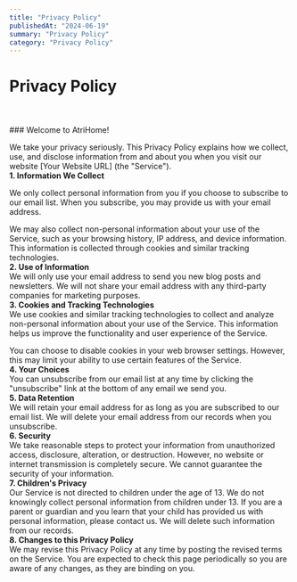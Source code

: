 ```yaml
---
title: "Privacy Policy"
publishedAt: "2024-06-19"
summary: "Privacy Policy"
category: "Privacy Policy"
---
```


# Privacy Policy
<br />
<br />
### Welcome to AtriHome!


<br />

We take your privacy seriously. This Privacy Policy explains how we collect, use, and disclose information from and about you when you visit our website [Your Website URL] (the "Service").
<br />
**1. Information We Collect**
<br />

We only collect personal information from you if you choose to subscribe to our email list. When you subscribe, you may provide us with your email address.

We may also collect non-personal information about your use of the Service, such as your browsing history, IP address, and device information. This information is collected through cookies and similar tracking technologies.
<br />
**2. Use of Information**
<br />
We will only use your email address to send you new blog posts and newsletters. We will not share your email address with any third-party companies for marketing purposes.
<br />
**3. Cookies and Tracking Technologies**
<br />
We use cookies and similar tracking technologies to collect and analyze non-personal information about your use of the Service. This information helps us improve the functionality and user experience of the Service.

You can choose to disable cookies in your web browser settings. However, this may limit your ability to use certain features of the Service.
<br />
**4. Your Choices**
<br />
You can unsubscribe from our email list at any time by clicking the "unsubscribe" link at the bottom of any email we send you.
<br />
**5. Data Retention**
<br />
We will retain your email address for as long as you are subscribed to our email list. We will delete your email address from our records when you unsubscribe.
<br />
**6. Security**
<br />
We take reasonable steps to protect your information from unauthorized access, disclosure, alteration, or destruction. However, no website or internet transmission is completely secure. We cannot guarantee the security of your information.
<br />
**7. Children's Privacy**
<br />
Our Service is not directed to children under the age of 13. We do not knowingly collect personal information from children under 13. If you are a parent or guardian and you learn that your child has provided us with personal information, please contact us. We will delete such information from our records.
<br />
**8. Changes to this Privacy Policy**
<br />
We may revise this Privacy Policy at any time by posting the revised terms on the Service. You are expected to check this page periodically so you are aware of any changes, as they are binding on you.

